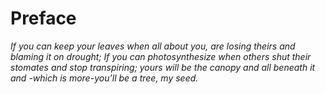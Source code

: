 # Preface {.unnumbered}

_If you can keep your leaves when all about you, are losing theirs and blaming it on drought; If you can photosynthesize when others shut their stomates and stop transpiring; yours will be the canopy and all beneath it and -which is more-you'll be a tree, my seed._
